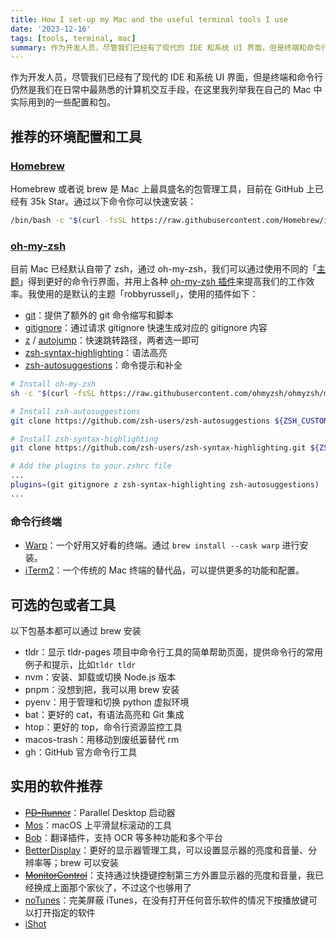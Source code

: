 ```yaml
---
title: How I set-up my Mac and the useful terminal tools I use
date: '2023-12-16'
tags: [tools, terminal, mac]
summary: 作为开发人员，尽管我们已经有了现代的 IDE 和系统 UI 界面，但是终端和命令行仍然是我们在日常中最熟悉的计算机交互手段，在这里我列举我在自己的 Mac 中实际用到的一些配置和包。
---
```


作为开发人员，尽管我们已经有了现代的 IDE 和系统 UI 界面，但是终端和命令行仍然是我们在日常中最熟悉的计算机交互手段，在这里我列举我在自己的 Mac 中实际用到的一些配置和包。

## 推荐的环境配置和工具

### [Homebrew](https://brew.sh/)

Homebrew 或者说 brew 是 Mac 上最具盛名的包管理工具，目前在 GitHub 上已经有 35k Star。通过以下命令你可以快速安装：

```bash
/bin/bash -c "$(curl -fsSL https://raw.githubusercontent.com/Homebrew/install/HEAD/install.sh)"
```

### [oh-my-zsh](https://ohmyz.sh/)

目前 Mac 已经默认自带了 zsh，通过 oh-my-zsh，我们可以通过使用不同的「[主题](https://github.com/ohmyzsh/ohmyzsh/wiki/Themes)」得到更好的命令行界面，并用上各种 [oh-my-zsh 插件](https://github.com/ohmyzsh/ohmyzsh/wiki/Plugins-Overview)来提高我们的工作效率。我使用的是默认的主题「robbyrussell」，使用的插件如下：

- [git](https://github.com/ohmyzsh/ohmyzsh/tree/master/plugins/git)：提供了额外的 git 命令缩写和脚本
- [gitignore](https://github.com/ohmyzsh/ohmyzsh/tree/master/plugins/gitignore)：通过请求 gitignore 快速生成对应的 gitignore 内容
- [z](https://github.com/ohmyzsh/ohmyzsh/tree/master/plugins/z) / [autojump](https://github.com/ohmyzsh/ohmyzsh/tree/master/plugins/autojump)：快速跳转路径，两者选一即可
- [zsh-syntax-highlighting](https://github.com/zsh-users/zsh-syntax-highlighting/)：语法高亮
- [zsh-autosuggestions](https://github.com/zsh-users/zsh-autosuggestions)：命令提示和补全

```bash
# Install oh-my-zsh
sh -c "$(curl -fsSL https://raw.githubusercontent.com/ohmyzsh/ohmyzsh/master/tools/install.sh)"

# Install zsh-autosuggestions
git clone https://github.com/zsh-users/zsh-autosuggestions ${ZSH_CUSTOM:-~/.oh-my-zsh/custom}/plugins/zsh-autosuggestions

# Install zsh-syntax-highlighting
git clone https://github.com/zsh-users/zsh-syntax-highlighting.git ${ZSH_CUSTOM:-~/.oh-my-zsh/custom}/plugins/zsh-syntax-highlighting

# Add the plugins to your.zshrc file
...
plugins=(git gitignore z zsh-syntax-highlighting zsh-autosuggestions)
...
```

### 命令行终端

- [Warp](https://www.warp.dev/)：一个好用又好看的终端。通过 `brew install --cask warp` 进行安装。
- [iTerm2](https://iterm2.com/)：一个传统的 Mac 终端的替代品，可以提供更多的功能和配置。

## 可选的包或者工具

以下包基本都可以通过 brew 安装

- tldr：显示 tldr-pages 项目中命令行工具的简单帮助页面，提供命令行的常用例子和提示，比如`tldr tldr`
- nvm：安装、卸载或切换 Node.js 版本
- pnpm：没想到把，我可以用 brew 安装
- pyenv：用于管理和切换 python 虚拟环境
- bat：更好的 cat，有语法高亮和 Git 集成
- htop：更好的 top，命令行资源监控工具
- macos-trash：用移动到废纸篓替代 rm
- gh：GitHub 官方命令行工具

## 实用的软件推荐

- [~~PD-Runner~~](https://github.com/lihaoyun6/PD-Runner)：Parallel Desktop 启动器
- [Mos](https://github.com/Caldis/Mos)：macOS 上平滑鼠标滚动的工具
- [Bob](https://github.com/ripperhe/Bob)：翻译插件，支持 OCR 等多种功能和多个平台
- [BetterDisplay](https://github.com/waydabber/BetterDisplay)：更好的显示器管理工具，可以设置显示器的亮度和音量、分辨率等；brew 可以安装
- [~~MonitorControl~~](https://github.com/MonitorControl/MonitorControl)：支持通过快捷键控制第三方外置显示器的亮度和音量，我已经换成上面那个家伙了，不过这个也够用了
- [noTunes](https://github.com/tombonez/noTunes)：完美屏蔽 iTunes，在没有打开任何音乐软件的情况下按播放键可以打开指定的软件
- [iShot](https://apps.apple.com/cn/app/ishot-%E4%BC%98%E7%A7%80%E7%9A%84%E6%88%AA%E5%9B%BE%E8%B4%B4%E5%9B%BE%E5%BD%95%E5%B1%8F%E5%BD%95%E9%9F%B3ocr%E7%BF%BB%E8%AF%91%E5%8F%96%E8%89%B2%E6%A0%87%E6%B3%A8%E5%B7%A5%E5%85%B7/id1485844094?mt=12)